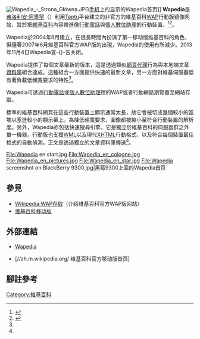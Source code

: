 {{noteTA
|G1=IT
|1=zh-tw:行動;zh-hk:流動;zh-cn:移动;
}}
[[File:Wapedia_-_Strona_Główna.JPG|thumb]][[手机|手机]]上的显示的Wapedia首页]]
'''Wapedia'''是[[弗洛利安·阿墨罕|弗洛利安·阿墨罕]]（{{lang|en|Florian Amrhein}}）利用[[Taptu|Taptu]]平台建立的非官方的維基百科[[WAP|WAP]]行動版镜像网站，旨於把[[維基百科|維基百科]]內容帶進像[[行動電話|行動電話]]與[[個人數位助理|個人數位助理]]的行動裝置。<ref>{{cite web
|url=http://domainnamewire.com/2007/01/03/organizations-launch-mobi-web-sites/
|title=商業機構開始開發 .mobi 網站
|publisher=DomainNameWire.com
|accessdate=2007-10-12
|archive-date=2018-03-19
|archive-url=https://web.archive.org/web/20180319070103/https://domainnamewire.com/2007/01/03/organizations-launch-mobi-web-sites/
|dead-url=no
}}</ref><ref name=safari>{{cite web 
|url=http://www.appsafari.com/utilities/1144/wapedia/ 
|title=Wapedia iPhone app review 
|publisher=appSafari.com iPhone application gallery 
|accessdate=2007-10-12 
|archive-date=2017-10-14 
|archive-url=https://web.archive.org/web/20171014055221/http://www.appsafari.com/utilities/1144/wapedia/ 
|dead-url=no 
}}</ref>。

Wapedia於2004年8月建立，在很長時間內扮演了第一移动版维基百科的角色，但隨著2007年6月維基百科官方WAP版的出現，Wapedia的使用有所減少。2013年11月4日Wapedia宣-{}-告关闭。

Wapedia提供了每個文章最新的版本，這是透過類似[[網頁|網頁]][[代理伺服器|代理]]行為與本地端文章[[資料庫|資料庫]]組合達成。這種組合一方面提供快速的最新文章，另一方面對維基伺服器低有著負載低頻寬要求的特性<ref name=safari />。

Wapedia可透過[[行動電話|行動電話]]或[[個人數位助理|個人數位助理]]裡的WAP或者行動網路瀏覽器至網站存取。

標準的維基百科網頁在這些行動裝置上顯示通常太長，故它會被切成幾個較小的區塊以塞進較小的顯示幕上。為降低頻寬要求，圖像都被縮小至符合行動裝置的解析度。另外，Wapedia亦包括快速搜尋引擎，它是獨立於維基百科的伺服器群之外單一機器。行動版也支援[[WML|WML]]以及現代[[XHTML|XHTML]]行動格式，以及符合每個裝置最佳格式的自動偵測。正文是透過獨立的文章資料庫傳送<ref name=safari />。

<gallery>
File:Wapedia en start.jpg
File:Wapedia_en_cologne.jpg
File:Wapedia_en_pictures.jpg
File:Wapedia_en_star.jpg
File:Wapedia screenshot on BlackBerry 9300.jpg|黑莓9300上面的Wapedia首页
</gallery>

== 參見 ==
* [[Wikipedia:WAP存取|Wikipedia:WAP存取]]（介紹维基百科官方WAP版网站）
* [[维基百科移动版|维基百科移动版]]

== 外部連結 ==
* {{en}}[https://web.archive.org/web/20101006133019/http://wapedia.mobi/ Wapedia]
* {{zh}}[//zh.m.wikipedia.org/ 维基百科官方移动版首页]

== 腳註參考 ==
{{commonscat|Wapedia}}
{{reflist}}

{{维基百科}}
[[Category:維基百科|Category:維基百科]]
{{wikipedia-stub}}
{{mobile-stub}}